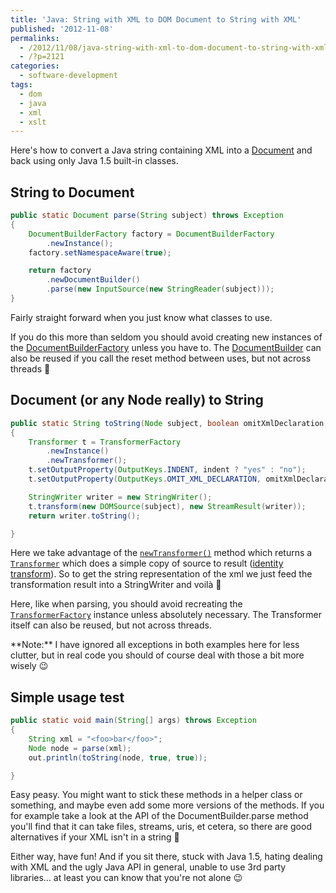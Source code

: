---
title: 'Java: String with XML to DOM Document to String with XML'
published: '2012-11-08'
permalinks:
  - /2012/11/08/java-string-with-xml-to-dom-document-to-string-with-xml/
  - /?p=2121
categories:
  - software-development
tags:
  - dom
  - java
  - xml
  - xslt
---

Here's how to convert a Java string containing XML into a [Document](http://docs.oracle.com/javase/1.5.0/docs/api/org/w3c/dom/Document.html) and back using only Java 1.5 built-in classes.

## String to Document

```java
public static Document parse(String subject) throws Exception
{
    DocumentBuilderFactory factory = DocumentBuilderFactory
        .newInstance();
    factory.setNamespaceAware(true);

    return factory
        .newDocumentBuilder()
        .parse(new InputSource(new StringReader(subject)));
}
```

Fairly straight forward when you just know what classes to use.

If you do this more than seldom you should avoid creating new instances of the [DocumentBuilderFactory](http://docs.oracle.com/javase/1.5.0/docs/api/javax/xml/parsers/DocumentBuilderFactory.html) unless you have to. The [DocumentBuilder](http://docs.oracle.com/javase/1.5.0/docs/api/javax/xml/parsers/DocumentBuilder.html) can also be reused if you call the reset method between uses, but not across threads 🙂

## Document (or any Node really) to String

```java
public static String toString(Node subject, boolean omitXmlDeclaration, boolean indent) throws Exception
{
    Transformer t = TransformerFactory
        .newInstance()
        .newTransformer();
    t.setOutputProperty(OutputKeys.INDENT, indent ? "yes" : "no");
    t.setOutputProperty(OutputKeys.OMIT_XML_DECLARATION, omitXmlDeclaration ? "yes" : "no");

    StringWriter writer = new StringWriter();
    t.transform(new DOMSource(subject), new StreamResult(writer));
    return writer.toString();

}

```

Here we take advantage of the [`newTransformer()`](<http://docs.oracle.com/javase/1.5.0/docs/api/javax/xml/transform/TransformerFactory.html#newTransformer()>) method which returns a [`Transformer`](http://docs.oracle.com/javase/1.5.0/docs/api/javax/xml/transform/Transformer.html) which does a simple copy of source to result ([identity transform](http://en.wikipedia.org/wiki/Identity_transform)). So to get the string representation of the xml we just feed the transformation result into a StringWriter and voilà 🙂

Here, like when parsing, you should avoid recreating the [`TransformerFactory`](http://docs.oracle.com/javase/1.5.0/docs/api/javax/xml/transform/TransformerFactory.html) instance unless absolutely necessary. The Transformer itself can also be reused, but not across threads.

<div className="note">
  **Note:** I have ignored all exceptions in both examples here for less
  clutter, but in real code you should of course deal with those a bit more
  wisely 😉
</div>

## Simple usage test

```java
public static void main(String[] args) throws Exception
{
    String xml = "<foo>bar</foo>";
    Node node = parse(xml);
    out.println(toString(node, true, true));

}

```

Easy peasy. You might want to stick these methods in a helper class or something, and maybe even add some more versions of the methods. If you for example take a look at the API of the DocumentBuilder.parse method you'll find that it can take files, streams, uris, et cetera, so there are good alternatives if your XML isn't in a string 🙂

Either way, have fun! And if you sit there, stuck with Java 1.5, hating dealing with XML and the ugly Java API in general, unable to use 3rd party libraries... at least you can know that you're not alone 😉
